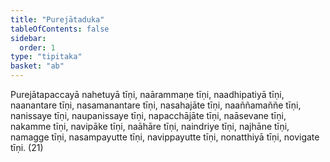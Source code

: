 ```yaml
---
title: "Purejātaduka"
tableOfContents: false
sidebar:
  order: 1
type: "tipitaka"
basket: "ab"
---
```



<DynamicBreadcrumb />

<Division number="441">

<Paragraph number="1396">
Purejātapaccayā nahetuyā tīṇi, naārammaṇe tīṇi, naadhipatiyā tīṇi, naanantare tīṇi, nasamanantare tīṇi, nasahajāte tīṇi, naaññamaññe tīṇi, nanissaye tīṇi, naupanissaye tīṇi, napacchājāte tīṇi, naāsevane tīṇi, nakamme tīṇi, navipāke tīṇi, naāhāre tīṇi, naindriye tīṇi, najhāne tīṇi, namagge tīṇi, nasampayutte tīṇi, navippayutte tīṇi, nonatthiyā tīṇi, novigate tīṇi. (21)
</Paragraph>
</Division>